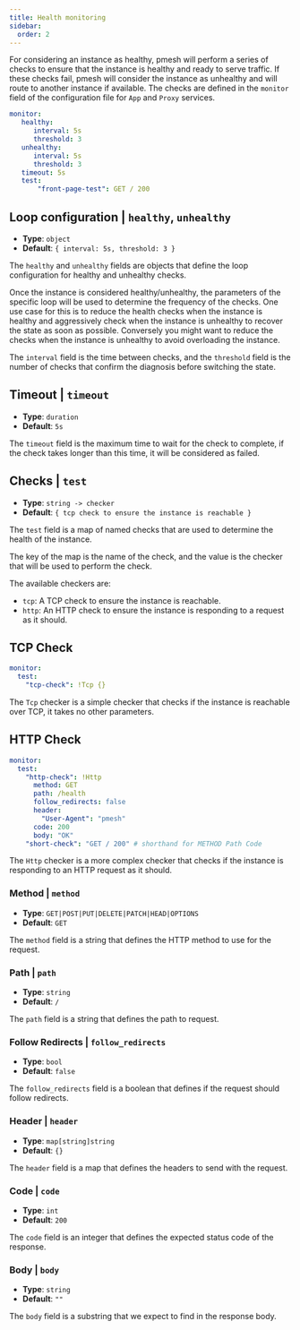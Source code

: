 ```yaml
---
title: Health monitoring
sidebar:
  order: 2
---
```


For considering an instance as healthy, pmesh will perform a series of checks to ensure that the instance is healthy and ready to serve traffic.
If these checks fail, pmesh will consider the instance as unhealthy and will route to another instance if available.
The checks are defined in the `monitor` field of the configuration file for `App` and `Proxy` services.

```yaml
monitor:
   healthy:
      interval: 5s
      threshold: 3
   unhealthy:
      interval: 5s
      threshold: 3
   timeout: 5s
   test:
	   "front-page-test": GET / 200
```

## Loop configuration | `healthy`, `unhealthy`

- **Type**: `object`
- **Default**: `{ interval: 5s, threshold: 3 }`

The `healthy` and `unhealthy` fields are objects that define the loop configuration for healthy and unhealthy checks.

Once the instance is considered healthy/unhealthy, the parameters of the specific loop will be used to determine the frequency of the checks.
One use case for this is to reduce the health checks when the instance is healthy and aggressively check when the instance is unhealthy to recover the state as soon as possible.
Conversely you might want to reduce the checks when the instance is unhealthy to avoid overloading the instance.

The `interval` field is the time between checks, and the `threshold` field is the number of checks that confirm the diagnosis before switching the state.

## Timeout | `timeout`

- **Type**: `duration`
- **Default**: `5s`

The `timeout` field is the maximum time to wait for the check to complete, if the check takes longer than this time, it will be considered as failed.

## Checks | `test`

- **Type**: `string -> checker`
- **Default**: `{ tcp check to ensure the instance is reachable }`

The `test` field is a map of named checks that are used to determine the health of the instance.

The key of the map is the name of the check, and the value is the checker that will be used to perform the check.

The available checkers are:

- `tcp`: A TCP check to ensure the instance is reachable.
- `http`: An HTTP check to ensure the instance is responding to a request as it should.

## TCP Check

```yaml
monitor:
  test:
    "tcp-check": !Tcp {}
```

The `Tcp` checker is a simple checker that checks if the instance is reachable over TCP, it takes no other parameters.

## HTTP Check

```yaml
monitor:
  test:
    "http-check": !Http
      method: GET
      path: /health
      follow_redirects: false
      header:
        "User-Agent": "pmesh"
      code: 200
      body: "OK"
    "short-check": "GET / 200" # shorthand for METHOD Path Code
```

The `Http` checker is a more complex checker that checks if the instance is responding to an HTTP request as it should.

### Method | `method`

- **Type**: `GET|POST|PUT|DELETE|PATCH|HEAD|OPTIONS`
- **Default**: `GET`

The `method` field is a string that defines the HTTP method to use for the request.

### Path | `path`

- **Type**: `string`
- **Default**: `/`

The `path` field is a string that defines the path to request.

### Follow Redirects | `follow_redirects`

- **Type**: `bool`
- **Default**: `false`

The `follow_redirects` field is a boolean that defines if the request should follow redirects.

### Header | `header`

- **Type**: `map[string]string`
- **Default**: `{}`

The `header` field is a map that defines the headers to send with the request.

### Code | `code`

- **Type**: `int`
- **Default**: `200`

The `code` field is an integer that defines the expected status code of the response.

### Body | `body`

- **Type**: `string`
- **Default**: `""`

The `body` field is a substring that we expect to find in the response body.

